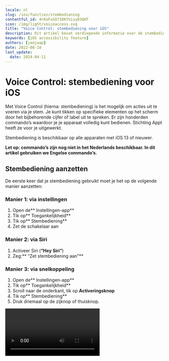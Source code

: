 ```yaml
---
locale: nl
slug: /ios/functies/stembediening
contentful_id: 4rKoFoSO71DKYUisy83QHT
icon: /img/light/voiceaccess.svg
title: "Voice Control: stembediening voor iOS"
description: Dit artikel bevat verdiepende informatie over de stembediening Voice Control voor iOS.
keywords: [iOS accessibility feature]
authors: [janjaap]
date: 2022-08-10
last_update:
  date: 2024-04-11
---
```


# Voice Control: stembediening voor iOS

Met Voice Control (hierna: stembediening) is het mogelijk om acties uit te voeren via je stem. Je kunt tikken op specifieke elementen op het scherm door het bijbehorende cijfer of label uit te spreken. Er zijn honderden commando’s waardoor je je apparaat volledig kunt bedienen. Stichting Appt heeft ze voor je uitgewerkt.

Stembediening is beschikbaar op alle apparaten met iOS 13 of nieuwer.

**Let op: commando’s zijn nog niet in het Nederlands beschikbaar. In dit artikel gebruiken we Engelse commando’s.**

## Stembediening aanzetten

De eerste keer dat je stembediening gebruikt moet je het op de volgende manier aanzetten:

### Manier 1: via instellingen

1. Open de** Instellingen-app**
2. Tik op** Toegankelijkheid**
3. Tik op** Stembediening**
4. Zet de schakelaar aan

### Manier 2: via Siri

1. Activeer Siri (**“Hey Siri”**)
2. Zeg:** “Zet stembediening aan”**

### Manier 3: via snelkoppeling

1. Open de** Instellingen-app**
2. Tik op** Toegankelijkheid**
3. Scroll naar de onderkant, tik op **Activeringsknop**
4. Tik op** Stembediening**
5. Druk driemaal op de zijknop of thuisknop.

<Video youTubeId="G7RMsPuKFTQ" title="Handleiding: Stembediening aanzetten op iOS" name="Voice control iOS - Video"/>

## Stembediening uitzetten

De snelste manier om stembediening uit te zetten is via het commando: **“Turn off Voice Control”**. Daarnaast kun je stembediening ook uitzetten via Siri: **“Zet stembediening uit”**.

Terwijl stembediening geactiveerd is het nog steeds mogelijk om via touch te navigeren. Je kunt stembediening weer uitzetten via de Instellingen app. Tik op ‘Toegankelijkheid’, tik op ‘Stembediening’, zet de schakelaar uit.

Mocht je een snelkoppeling hebben ingesteld voor VoiceOver, dan kan je het ook via deze manier weer uitzetten.

## Stembediening gebruiken

Op het moment van schrijven is het alleen nog mogelijk om commando’s in het **Engels** te geven.

Het handigste commando om stembediening mee te leren is: **“Show me what to say”**. Met dit commando wordt voor het huidige scherm getoond welke commando’s er beschikbaar zijn. Op deze manier leer je steeds meer commando’s om apps te bedienen.

Let op: het zal vaak voorkomen dat je apps niet volledig kunt bedienen met stembediening.

## Stembediening aanpassen

Je kunt stembediening aanpassen naar jouw eigen wensen. Je kunt specifieke commando’s in- of uitschakelen en zelfs aangepaste commando’s maken.

### Commando in- of uitschakelen

Open de Instellingen app, tik op ‘Toegankelijkheid’, tik op ‘Stembediening’, tik op ‘Pas commando’s aan’.

Selecteer vervolgens de groep waar het commando in valt, bijvoorbeeld ‘Basisnavigatie’. Selecteer vervolgens het commando, bijvoorbeeld ‘Open App Switcher’.

Nu zit je in het scherm waar je het commando via de schakelaar kan in- of uitschakelen.

### Commando maken

Open de Instellingen app, tik op ‘Toegankelijkheid’, tik op ‘Stembediening’, tik op ‘Pas commando’s aan’, tik op ‘Maak nieuw commando aan…’

Voer volgens een zin in die je wilt gebruiken om het commando te activeren. Bijvoorbeeld: ‘Voer voornaam in’.

Tik vervolgens op ‘Taak’ en selecteer ‘Voeg tekst in’. Er verschijnt een tekstveld, in dit geval vul je hier je voornaam in.

Tik hierna op ‘Vorige’ en tot slot op ‘Bewaar’ om het commando op te slaan.

Je kunt nu je voornaam laten invoeren in tekstvelden voor ‘Voer voornaam in’ te zeggen.

## Stembediening commando’s

Je kunt alle commando’s die er zijn bekijken in onderstaande tabellen.

### Basisnavigatie

| Commando | Actie |
| --- | --- |
| Open App Switcher | Schakelen tussen apps |
| Open Control Center | Opent het bedieningspaneel |
| Open Notification Center | Opent het berichtencentrum |
| Open Spotlight | Opent Spotlight |
| Open** `<app name>`** | Opent de** app** met de gegeven** naam** |
| Go home | Gaat naar het hoofdscherm |
| Go back | Gaat terug naar het vorige scherm |
| Tap** `<element>`** | Tikt op het gegeven** onderdeel** |
| **`<item>`** | Toont acties voor het gegeven** onderdeel** |
| Show me what to say | Toont welke commando’s er beschikbaar zijn |
| Show commands | Toont welke commando’s er bestaan |
| Show vocabulary | Toont woordenlijst |
| Search for** `<phrase>`** | Zoekt naar de gegeven** zin** op je toestel |
| Search Web for** `<phrase>`** | Zoekt naar de gegeven** zin** op websites |
| Go to sleep | Zet stembediening tijdelijk uit |
| Wake up | Zet stembediening weer aan |
| Repeat** `<count>`** times | Herhaalt het vorige commando het gegeven** aantal** keren |
| Make this speakable | Opent het maak nieuwe commando scherm |
| Start recording commands | Begint met het opnemen van een commando |
| Stop recording commands | Stopt met het opnemen van een commando |

*Overzicht van commando’s voor basisnavigatie via stembediening*

### Overlays

| Commando | Actie |
| --- | --- |
| Show numbers | Toont nummers bij alle actiegerichte elementen |
| Show numbers continuously | Toont nummers bij alle actiegerichte elementen tot ze verborgen zijn |
| Hide numbers | Verbergt nummers bij alle elementen |
| Show names | Toont labels bij alle actiegerichte elementen |
| Show names continuously | Toont labels bij alle actiegerichte elementen tot ze verborgen zijn |
| Hide names | Verbergt labels bij alle elementen |
| Show grid | Toont een genummerd raster op het scherm |
| Show grid with** `<count>`** columns | Toont een raster met het gewenste **aantal** kolommen |
| Show grid with** `<count>` **rows | Toont een raster met het gewenste** aantal **rijen |
| Show grid with** `<count>`** columns and **`<count>`** rows | Toont een raster met het gewenste **aantal** kolommen en **aantal** rijen |
| Show grid continuously | Toont een raster, tot elk deel verborgen is |
| Show grid continuously with** `<count>` **columns | Toont een raster met het gewenste** aantal **kolommen, tot elke kolom verborgen is |
| Show grid continuously with** `<count>` **rows | Toont een raster met het gewenste** aantal **rijen, tot elke rij verborgen is |
| Show grid continuously with** `<count>` **columns and** `<count>`** rows | Toont een raster met het gewenste **aantal **kolommen en** aantal** rijen, tot ze elk deel verborgen is |
| Hide grid | Verbergt het raster |
| Tap** `<number>`** | Tik op het onderdeel met het gegeven **nummer** |
| Choose** `<number>`** | Selecteert het onderdeel met het gegeven **nummer** |
| **`<number>`** | Tikt op het onderdeel met het gegeven **nummer** |
| Show actions for** `<item>`** | Toont de beschikbare acties voor het gegeven** onderdeel** |
| Show actions for** `<number>`** | Toont de beschikbare acties voor het gegeven** nummer** |

*Overzicht van commando’s voor overlays via stembediening*

### Basisgebaren

| Commando | Actie |
| --- | --- |
| Scroll down | Scrolt de pagina een stukje naar beneden |
| Scroll up | Scrolt de pagina een stukje omhoog |
| Scroll to bottom | Scrolt naar de onderkant van de pagina |
| Scroll to top | Scrolt naar de bovenkant van de pagina |
| Scroll left | Scrolt een stukje naar links |
| Scroll right | Scrolt een stukje naar rechts |
| Scroll to left edge | Scrolt naar de linker zijkant |
| Scroll to right edge | Scrolt naar de rechter zijkant |
| Zoom in | Zoomt in op de pagina |
| Zoom in** `<item>`** | Zoomt in richting het gegeven** onderdeel** |
| Zoom in** `<number>`** | Zoomt in richting het gegeven** nummer** |
| Zoom out | Zoomt uit op de pagina |
| Zoom out** `<item>`** | Zoomt uit richting het gegeven** onderdeel** |
| Zoom out** `<number>`** | Zoomt uit richting het gegeven** nummer** |
| Decrement **`<item>`** | Verlaagt het gewenste** onderdeel** met één |
| Decrement** `<item>`** by** `<count>`** | Verlaagt het gewenste** onderdeel** met het gegeven** aantal** |
| Decrement** `<number>`** | Verlaagt het onderdeel met het gegeven** nummer** met één |
| Decrement** `<number>`** by** `<count>`** | Verlaagt het onderdeel met het gegeven **nummer** met het gegeven** aantal** |
| Increment** `<item>`** | Verhoogt het gegeven** onderdeel** met één |
| Increment** `<item>`** by** `<count>`** | Verhoogt het gegeven** onderdeel** met het gegeven** aantal** |
| Increment** `<number>`** | Verhoogt het onderdeel met het gegeven **nummer** met één |
| Increment** `<number>`** by** `<count>`** | Verhoogt het onderdeel met het gegeven **nummer** met het gegeven** aantal** |
| Single tap | Tikt één keer op het scherm |
| Double tap | Tikt dubbel keer op het scherm |
| Double tap** `<item>`** | Tikt dubbel op het gegeven** onderdeel** |
| Double tap **`<number>`** | Tikt dubbel op het onderdeel met het gegeven **nummer** |
| Long press | Drukt lang op het scherm |
| Long press** `<item>`** | Drukt lang op het gegeven** onderdeel** |
| Long press** `<number>`** | Drukt lang op het onderdeel met het gegeven** nummer** |
| Pan down | Scrolt langzaam een stukje naar beneden |
| Pan down** `<item>`** | Scrolt langzaam naar beneden richting het gegeven** onderdeel** |
| Pan down** `<number>`** | Scrolt langzaam naar beneden richting het onderdeel met het gegeven** nummer** |
| Pan up | Scrolt langzaam een stukje omhoog |
| Pan up** `<item>`** | Scrolt langzaam omhoog richting het gegeven** onderdeel** |
| Pan up** `<number>`** | Scrolt langzaam omhoog richting het onderdeel met het gegeven** nummer** |
| Pan left | Scrolt langzaam naar links |
| Pan left** `<item>`** | Scrolt langzaam naar links richting het gegeven** onderdeel** |
| Pan left** `<number>`** | Scrolt langaam naar links richting het onderdeel met het gegeven** nummer** |
| Pan right | Scrolt langzaam naar rechts |
| Pan right** `<item>`** | Scrolt langzaam naar rechts richting het gegeven** onderdeel** |
| Pan right** `<number>`** | Scrolt langzaam naar rechts richting het onderdeel met het gegeven** nummer** |
| Rotate left | Draait naar links op het scherm |
| Rotate left** `<item>`** | Draait naar links op het gegeven** onderdeel** |
| Rotate left** `<number>`** | Draait naar links op het onderdeel met het gegeven** nummer** |
| Rotate right | Draait naar rechts op het scherm |
| Rotate right** `<item>`** | Draait naar rechts op het gegeven** onderdeel** |
| Rotate right** `<number>`** | Draait naar rechts op het onderdeel met het gegeven** nummer** |
| Swipe down | Veegt naar beneden op het scherm |
| Swipe down** `<item>`** | Veegt naar beneden op het gegeven** onderdeel** |
| Swipe down** `<number>`** | Veegt naar beneden op het onderdeel met het gegeven** nummer** |
| Swipe up | Veegt omhoog op het scherm |
| Swipe up** `<item>`** | Veegt omhoog op het gegeven** onderdeel** |
| Swipe up** `<number>`** | Veegt omhoog op het onderdeel met het gegeven** nummer** |
| Swipe left | Veegt naar links op het scherm |
| Swipe left<br/><br/>**`<item>`** | Veegt naar links op het gegeven** onderdeel** |
| Swipe left** `<number>`** | Veegt naar links op het onderdeel met het gegeven** nummer** |
| Swipe right | Veegt naar rechts op het scherm |
| Swipe right** `<item>`** | Veegt naar rechts op het gegeven** onderdeel** |
| Swipe right<br/><br/>**`<number>`** | Veegt naar rechts op het onderdeel met het gegeven** nummer** |
| Two finger tap | Tikt met twee vingers op het scherm |
| Two finger tap** `<item>`** | Tikt met twee vingers op het gegeven** onderdeel** |
| Two finger tap **`<number>`** | Tikt met twee vingers op het onderdeel met het gegeven** nummer** |
| Two finger double tap | Tikt met twee vingers dubbel op het scherm |
| Two finger double tap** `<item>`** | Tikt met twee vingers dubbel op het gegeven** onderdeel** |
| Two finger double tap **`<number>`** | Tikt met twee vingers dubbel op onderdeel met gegeven** nummer** |
| Two finger long press | Drukt met twee vingers lang op het scherm |
| Two finger long press **`<item>`** | Drukt met twee vingers lang op het gegeven **onderdeel** |
| Two finger long press** `<number>`** | Drukt met twee vingers lang op het onderdeel met het gegeven** nummer** |
| Two finger pan down | Scrolt langzaam met twee vingers naar beneden op het scherm |
| Two finger pan down** `<item>`** | Scrolt langzaam met twee vingers naar beneden richting het gegeven** onderdeel** |
| Two finger pan down** `<number>`** | Scrolt langzaam met twee vingers omhoog richting het onderdeel met het gegeven** nummer** |
| Two finger pan up | Scrolt langzaam met twee vingers omhoog op het scherm |
| Two finger pan up** `<item>`** | Scrolt langzaam met twee vingers omhoog richting het gegeven** onderdeel** |
| Two finger pan up** `<number>`** | Scrolt langzaam met twee vingers omhoog richting het onderdeel met het gegeven** nummer** |
| Two finger pan left | Scrolt langzaam met twee vingers naar links op het scherm |
| Two finger pan left** `<item>`** | Scrolt langzaam met twee vingers naar links richting het gegeven** onderdeel** |
| Two finger pan left** `<number>`** | Scrolt langzaam met twee vingers naar links richting het onderdeel met het gegeven** nummer** |
| Two finger pan right | Scrolt langzaam met twee vingers naar rechts op het scherm |
| Two finger pan right** `<item>`** | Scrolt langzaam met twee vingers naar rechts richting het gegeven** onderdeel** |
| Two finger pan right** `<number>`** | Scrolt langzaam met twee vingers naar rechts richting het onderdeel met het gegeven** nummer** |
| Two finger swipe down | Veegt naar beneden met twee vingers op het scherm |
| Two finger swipe down** `<item>`** | Veegt naar beneden met twee vingers richting het gegeven** onderdeel** |
| Two finger swipe down** `<number>`** | Veegt naar beneden met twee vingers richting het onderdeel met het gegeven** nummer** |
| Two finger swipe up | Veegt met twee vingers omhoog op het scherm |
| Two finger swipe up** `<item>`** | Veegt omhoog met twee vingers richting het gegeven** onderdeel** |
| Two finger swipe up** `<number>`** | Veegt omhoog met twee vingers richting het onderdeel met het gegeven** nummer** |
| Two finger swipe left | Veegt met twee vingers naar links op het scherm |
| Two finger swipe left** `<item>`** | Veegt naar links met twee vingers richting het gegeven** onderdeel** |
| Two finger swipe left** `<number>`** | Veegt naar links met twee vingers richting het onderdeel met het gegeven** nummer** |
| Two finger swipe right | Veegt met twee vingers naar rechts op het scherm |
| Two finger swipe right **`<item>`** | Veegt naar rechts met twee vingers richting het gegeven** onderdeel** |
| Two finger swipe right** `<number>`** | Veegt naar rechts met twee vingers richting het onderdeel met het gegeven** nummer** |

*Overzicht van commando’s voor basisgebaren via stembediening*

### Geavanceerde gebaren

| Commando | Actie |
| --- | --- |
| Drag from** `<number>`** to** `<number>`** | Sleept het onderdeel met het gegeve**n nummer** naar het onderdeel met het gegeven** nummer** |
| Start drag** `<item>`** | Begint te slepen met het gegeven** onderdeel** |
| Start drag** `<number>`** | Begint te slepen met het onderdeel met het gegeven** nummer** |
| Drop** `<item>`** | Laat het gegeven** onderdeel** vallen |
| Drop** `<number>`** | Laat het onderdeel met het gegeven** nummer** vallen |
| Tap and hold** `<item>`** | Tikt op het gewenste** onderdeel** en houdt vast |
| Tap and hold** `<number>`** | Tikt op het onderdeel met het gegeven** nummer** en houdt vast |
| 3D Touch** `<item>`** | Activeert 3D touch op het gegeven** onderdeel** |
| 3D Touch** `<number>`** | Activeert 3D-touch op het onderdeel met het gegeven** nummer** |
| Cancel gesture | Annuleert het huidige gebaar |

*Overzicht van commando’s voor geavanceerde gebaren via stembediening*

### Dicteren

| Commando | Actie |
| --- | --- |
| **`<phrase>`** | Typt de gewenste** zin** in |
| **`<phrase>`** emoji | Voegt de gewenste** emoji** in |
| Type** `<phrase>`** | Typt de gewenste** zin** in |
| Insert date | Voegt de huidige datum in |
| Enter that | Voegt een enter in |

*Overzicht van commando’s voor dicteren via stembediening*

### Tekstnavigatie

| Commando | Actie |
| --- | --- |
| Move down | Verplaatst de cursor een regel omlaag |
| Move up | Verplaatst de cursor een regel omhoog |
| Move left | Verplaatst de cursor een regel naar links |
| Move right | Verplaatst de cursor een regel naar rechts |
| Move to beginning | Verplaatst de cursor naar het begin van de tekst |
| Move to end | Verplaatst de cursor naar het eind van de tekst |
| Move to beginning of word | Verplaatst de cursor naar het begin van het huidige woord |
| Move to end of word | Verplaatst de cursor naar het eind van het huidige woord |
| Move to beginning of sentence | Verplaatst de cursor naar het begin van de huidige zin |
| Move to end of sentence | Verplaatst de cursor naar het eind van de huidige zin |
| Move to beginning of paragraph | Verplaatst de cursor naar het begin van de huidige alinea |
| Move to end of paragraph | Verplaatst de cursor naar het eind van de huidige alinea |
| Move to beginning of line | Verplaatst de cursor naar het begin van de huidige regel |
| Move to end of line | Verplaatst de cursor naar het eind van de huidige regel |
| Move to beginning of selection | Verplaatst de cursor naar het begin van de huidige selectie |
| Move to end of selection | Verplaatst de cursor naar het eind van de huidige selectie |
| Move forward** `<count>`** characters | Verplaatst de cursor het gegeven** aantal **tekens vooruit |
| Move back** `<count>`** characters | Verplaatst de cursor het gegeven** aantal **tekens achteruit |
| Move forward** `<count>`** words | Verplaatst de cursor het gegeven** aantal** woorden vooruit |
| Move back** `<count>`** words | Verplaatst de cursor het gegeven** aantal** woorden achteruit |
| Move forward** `<count>`** sentences | Verplaatst de cursor het gegeven** aantal** zinnen vooruit |
| Move back** `<count>`** sentences | Verplaatst de cursor het gegeven** aantal** zinnen achteruit |
| Move forward** `<count>`** paragraphs | Verplaatst de cursor het gegeven** aantal** alinea’s vooruit |
| Move back** `<count>`** paragraphs | Verplaatst de cursor het gegeven** aantal** alinea’s achteruit |
| Move forward** `<count>`** lines | Verplaatst de cursor het gegeven** aantal** regels vooruit |
| Move back** `<count>`** lines | Verplaatst de cursor het gegeven** aantal** regels achteruit |
| Move before** `<phrase>`** | Verplaatst de cursor vóór de gekozen** zin** |
| Move after** `<phrase>`** | Verplaatst de cursor achter de gekoze**n zin** |

*Overzicht van commando’s voor tekstnavigatie via stembediening*

### Tekstselectie

| Commando | Actie |
| --- | --- |
| Select all | Selecteert alle tekst |
| Select** `<phrase>`** | Selecteert de gewenste zin |
| Select** `<phrase>`** through** `<phrase>`** | Selecteert alle** tekst** tussen de gegeven** zin** |
| Select** `<phrase>`** emoji | Selecteert de gewenste** emoji** |
| Select previous | Selecteert de vorige zin |
| Select next | Selecteert de volgende zin |
| Select character | Selecteert huidig karakter |
| Select previous character | Selecteert vorige karakter |
| Select next character | Selecteert volgend teken |
| Select word | Selecteert huidig woord |
| Select previous word | Selecteert vorig woord |
| Select next word | Selecteert volgend woord |
| Select sentence | Selecteert huidige zin |
| Select previous sentence | Selecteert vorige zin |
| Select next sentence | Selecteert volgende zin |
| Select paragraph | Selecteert huidige alinea |
| Select previous paragraph | Selecteert vorige alinea |
| Select next sentence | Selecteert volgende alinea |
| Select line | Selecteert huidige regel |
| Select previous line | Selecteert vorige regel |
| Select next line | Selecteert volgende regel |
| Select previous** `<count>`** characters | Selecteert het gekozen** aantal** vorige tekens |
| Select next** `<count>`** characters | Selecteert het gekozen** aantal** volgende tekens |
| Select previous** `<count>`** words | Selecteert het gekozen** aantal** vorige woorden |
| Select next** `<count>`** words | Selecteert het gekozen** aantal** volgende woorden |
| Select previous** `<count>`** sentences | Selecteert het gekozen** aantal** vorige zinnen |
| Select next** `<count>`** sentences | Selecteert het gekozen** aantal** volgende zinnen |
| Select previous** `<count>`** paragraphs | Selecteert het gekozen** aantal** vorige alinea’s |
| Select next** `<count>`** paragraphs | Selecteert het gekozen** aantal** volgende alinea’s |
| Select previous** `<count>`** lines | Selecteert het gekozen** aantal** vorige regels |
| Select next** `<count>`** lines | Selecteert het gekozen** aantal** volgende regels |
| Extend selection** `<count>`** characters | Breidt de selectie uit met het gekozen **aantal** tekens |
| Extend selection back** `<count>`** characters | Vermindert de selectie met het gekozen **aantal** tekens |
| Extend selection** `<count>`** words | Breidt de selectie uit met het gekozen** aantal** woorden |
| Extend selection back** `<count>`** words | Vermindert de selectie met het gekozen **aantal** woorden |
| Extend selection** `<count>`** sentences | Breidt de selectie uit met het gekozen **aantal** zinnen |
| Extend selection back** `<count>`** sentences | Vermindert de selectie met het gekozen **aantal** zinnen |
| Extend selection** `<count>`** paragraphs | Breidt de selectie uit met het gekozen **aantal** alinea’s |
| Extend selection back** `<count>`** paragraphs | Vermindert de selectie met het gekozen **aantal** alinea’s |
| Extend selection** `<count>`** lines | Breidt de selectie uit met het gekozen **aantal **regels |
| Extend selection back** `<count>`** lines | Vermindert de selectie met het gekozen **aantal** regels |
| Deselect that | Heft de huidige selectie op |

*Overzicht van commando’s voor tekstselectie via stembediening*

### Tekstbewerking

| Commando | Actie |
| --- | --- |
| Replace** `<phrase>`** with** `<phrase>`** | Vervangt de gegeven** zin** door de gegeven** zin** |
| Insert** `<phrase>`** before** `<phrase>`** | Voegt de gegeven** zin** in vóór de gegeven **zin** |
| Insert** `<phrase>`** after** `<phrase>`** | Voegt de gegeven** zin** in na de gegeven** zin** |
| Correct that | Corrigeert de huidige selectie |
| Correct** `<phrase>`** | Corrigeert de geselecteerde** zin** |
| Undo that | Maakt de laatste actie ongedaan |
| Redo that | Herhaalt de laatste actie ongedaan maken |
| Cut that | Knipt de huidige selectie |
| Copy that | Kopieert de huidige selectie |
| Paste that | Plakt de inhoud van het klembord |
| Capitalize that | Laat de huidige selectie met een hoofdletter beginnen |
| Capitalize** `<phrase>`** | Laat de gegeven** zin** met een hoofdletter beginnen |
| Lowercase that | Maakt kleine letters van de huidige selectie |
| Lowercase** `<phrase>`** | Maakt kleine letters van de gegeven** zin** |
| Uppercase that | Maakt hoofdletters van de huidige selectie |
| Uppercase** `<phrase>`** | Maakt hoofdletters van de gegeven** zin** |
| Bold that | Maakt de huidige selcetie dikgedrukt |
| Bold** `<phrase>`** | Maakt de gegeven** zin** dik gedrukt |
| Italicize that | Maakt de huidige selectie cursief |
| Italicize** `<phrase>`** | Maakt de gegeven** zin** cursief |
| Underline that | Onderstreept de huidige selectie |
| Underline **`<phrase>`** | Onderstreept de gegeven** zin** |

*Overzicht van commando’s voor tekstbewerking via stembediening*

### Tekstverwijdering

| Commando | Actie |
| --- | --- |
| Delete that | Verwijdert de huidige selectie |
| Delete all | Verwijdert alle tekst |
| Delete** `<phrase>`** | Verwijdert de gegeven** zin** |
| Delete character | Verwijdert het huidige teken |
| Delete previous character | Verwijdert het vorige teken |
| Delete next character | Verwijdert het volgende teken |
| Delete word | Verwijdert het huidige woord |
| Delete previous word | Verwijdert het vorige woord |
| Delete next word | Verwijdert het volgende woord |
| Delete sentence | Verwijdert de huidige zin |
| Delete previous sentence | Verwijdert de vorige zin |
| Delete next sentence | Verwijdert de volgende zin |
| Delete paragraph | Verwijdert de huidige alinea |
| Delete previous paragraph | Verwijdert de vorige alinea |
| Delete next sentence | Verwijdert de volgende alinea |
| Delete line | Verwijdert de huidige regel |
| Delete previous line | Verwijdert de vorige regel |
| Delete next line | Verwijdert de volgende regel |
| Delete previous** `<count>`** characters | Verwijdert het eerdere** aantal** tekens |
| Delete next** `<count>`** characters | Verwijdert het volgende** aantal** tekens |
| Delete previous** `<count>`** words | Verwijdert het eerdere** aantal **woorden |
| Delete next** `<count>`** words | Verwijdert het volgende** aantal** woorden |
| Delete previous** `<count>`** sentences | Verwijdert het eerdere** aantal** zinnen |
| Delete next** `<count>`** sentences | Verwijdert het volgende **aantal** zinnen |
| Delete previous** `<count>`** paragraphs | Verwijdert het eerdere** aantal** alinea’s |
| Delete next** `<count>`** paragraphs | Verwijdert het volgende** aantal** alinea’s |
| Delete previous** `<count>`** lines | Verwijdert het eerdere** aantal **regels |
| Delete next** `<count>`** lines | Verwijdert het volgende** aantal** tekens |

*Overzicht van commando’s voor tekstverwijdering via stembediening*

### Apparaat

| Commando | Actie |
| --- | --- |
| Turn down volume | Zet het volume een tandje lager |
| Turn up volume | Zet het volume een tandje hoger |
| Mute sound | Dempt het geluid |
| Unmute sound | Heft het dempen van geluid op |
| Rotate to landscape | Draait naar de liggende stand, indien mogelijk |
| Rotate to portrait | Draait naar de staande stand, indien mogelijk |
| Lock screen | Vergrendelt het toestel |
| Make emergency call | Maakt een noodoproep |
| Shake device | Schudt het apparaat |
| Triple press home button | Drukt driemaal op de startknop, indien beschikbaar |
| Triple press side button | Drukt driemaal op de zijknop, indien beschikbaar |
| Take screenshot | Maakt een screenshot van het huidige scherm |
| Reboot device | Start het toestel opnieuw op |

*Overzicht van commando’s voor je apparaat via stembediening*

### Toegankelijkheid

| Commando | Actie |
| --- | --- |
| Turn off Voice Control | Schakelt ‘Voice Control’ uit |
| Turn on AssistiveTouch | Schakelt ‘AssistiveTouch’ in |
| Turn off AssistiveTouch | Schakelt ‘AssistiveTouch’ it |
| Turn on Classic Invert Colors | Schakelt ‘Klassiek omgekeerde kleuren’ in |
| Turn off Classic Invert Colors | Schakelt ‘Klassiek omgekeerde kleuren’ uit |
| Turn on Smart Invert Colors | Schakelt ‘Slim omgekeerde kleuren’ in |
| Turn off Smart Invert Colors | Schakelt ‘Slim omgekeerde kleuren’ uit |
| Turn on Color Filters | Schakelt ‘Kleurfilters’ in |
| Turn off Color Filters | Schakelt ‘Kleurfilters’ in |
| Turn on Reduce White Point | Schakelt ‘Verminder witpunt’ in |
| Turn off Reduce White Point | Schakelt ‘Verminder witpunt’ in |
| Turn on Switch Control | Schakelt ‘Schakelbediening’ in |
| Turn off Switch Control | Schakelt ‘Schakelbediening’ uit |
| Turn on VoiceOver | Schakelt VoiceOver in |
| Turn off VoiceOver | Schakelt VoiceOver uit |
| Turn on Zoom | Schakelt ‘Zoomen’ in |
| Turn off Zoom | Schakelt ‘Zoomen’ uit |
| Turn on VoiceOver | Schakelt ‘VoiceOver’ in |
| Turn off VoiceOver | Schakelt ‘VoiceOver’ uit |
| Turn on Full Keyboard Access | Schakelt ‘Volledige toetsenbordtoegang’ in |
| Turn off Full Keyboard Access | Schakelt ‘Volledige toetsenbordtoegang’ uit |

*Overzicht van commando’s voor toegankelijkheid via stembediening*

## Stembediening handleidingen

Wil je nog meer leren over stembediening? Apple heeft diverse handleidingen geschreven:

- [Handleiding stembediening gebruiken](https://support.apple.com/nl-nl/HT210417)
- [Handleiding stembediening commando’s](https://support.apple.com/nl-nl/HT210418)
